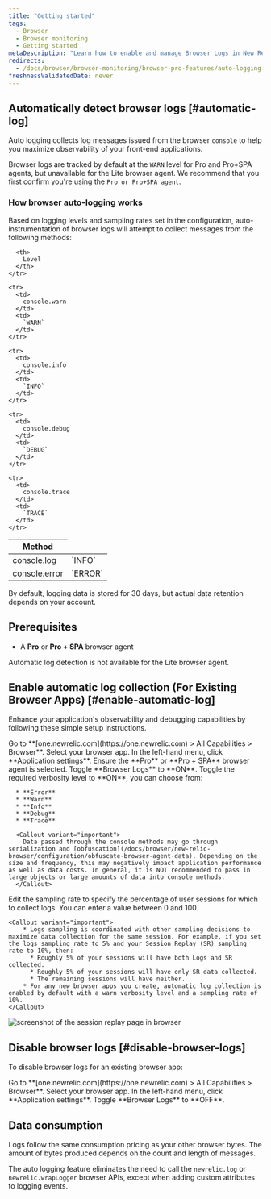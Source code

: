 ```yaml
---
title: "Getting started"
tags:
  - Browser
  - Browser monitoring 
  - Getting started
metaDescription: "Learn how to enable and manage Browser Logs in New Relic, including steps for automatic log collection and how to disable the feature."
redirects:
  - /docs/browser/browser-monitoring/browser-pro-features/auto-logging
freshnessValidatedDate: never
---
```


## Automatically detect browser logs [#automatic-log]

Auto logging collects log messages issued from the browser `console` to help you maximize observability of your front-end applications.

Browser logs are tracked by default at the `WARN` level for Pro and Pro+SPA agents, but unavailable for the Lite browser agent. We recommend that you first confirm you're using the `Pro or Pro+SPA agent`. 

### How browser auto-logging works 

Based on logging levels and sampling rates set in the configuration, auto-instrumentation of browser logs will attempt to collect messages from the following methods:

<table>
  <thead>
    <tr>
      <th style={{width: "200px"}}>
        Method
      </th>

      <th>
        Level
      </th>
    </tr>
  </thead>

  <tbody>
    <tr>
      <td>
        console.log
      </td>
      <td>
        `INFO`
      </td>
     </tr>
    <tr>
      <td>
        console.error
      </td>
      <td>
        `ERROR`
      </td>
    </tr>

    <tr>
      <td>
        console.warn
      </td>
      <td>
        `WARN`
      </td>
    </tr>

    <tr>
      <td>
        console.info
      </td>
      <td>
        `INFO`
      </td>
    </tr>

    <tr>
      <td>
        console.debug
      </td>
      <td>
        `DEBUG`
      </td>
    </tr>

    <tr>
      <td>
        console.trace
      </td>
      <td>
        `TRACE`
      </td>
    </tr>
  </tbody>
</table>

By default, logging data is stored for 30 days, but actual data retention depends on your account.

## Prerequisites

* A **Pro** or **Pro + SPA** browser agent

<Callout variant="important">
  Automatic log detection is not available for the Lite browser agent.
</Callout>

## Enable automatic log collection (For Existing Browser Apps) [#enable-automatic-log]

Enhance your application's observability and debugging capabilities by following these simple setup instructions.

<Steps>

  <Step>
    Go to **[one.newrelic.com](https://one.newrelic.com) > All Capabilities > Browser**.
  </Step>

  <Step>
    Select your browser app.
  </Step>

  <Step>
    In the left-hand menu, click **Application settings**.
  </Step>

  <Step>
    Ensure the **Pro** or **Pro + SPA** browser agent is selected.
  </Step>

  <Step>
    Toggle **Browser Logs** to **ON**.
  </Step>

  <Step>
    Toggle the required verbosity level to **ON**, you can choose from:
    
      * **Error**
      * **Warn**
      * **Info**
      * **Debug**
      * **Trace**

      <Callout variant="important">
        Data passed through the console methods may go through serialization and [obfuscation](/docs/browser/new-relic-browser/configuration/obfuscate-browser-agent-data). Depending on the size and frequency, this may negatively impact application performance as well as data costs. In general, it is NOT recommended to pass in large objects or large amounts of data into console methods.
      </Callout>
  </Step>

  <Step>
    Edit the sampling rate to specify the percentage of user sessions for which to collect logs. You can enter a value between 0 and 100.
  
    <Callout variant="important">
        * Logs sampling is coordinated with other sampling decisions to maximize data collection for the same session. For example, if you set the logs sampling rate to 5% and your Session Replay (SR) sampling rate to 10%, then:
          * Roughly 5% of your sessions will have both Logs and SR collected.
          * Roughly 5% of your sessions will have only SR data collected.
          * The remaining sessions will have neither.
        * For any new browser apps you create, automatic log collection is enabled by default with a warn verbosity level and a sampling rate of 10%.
    </Callout>
  </Step>
</Steps>

  <img
    title="Session replay"
    alt="screenshot of the session replay page in browser"
    src="/images/browser-logs-overview.webp"
  />

## Disable browser logs [#disable-browser-logs]

To disable browser logs for an existing browser app:

<Steps>

  <Step>
    Go to **[one.newrelic.com](https://one.newrelic.com) > All Capabilities > Browser**.
  </Step>

  <Step>
    Select your browser app.
  </Step>

  <Step>
    In the left-hand menu, click **Application settings**.
  </Step>

  <Step>
    Toggle **Browser Logs** to **OFF**.
  </Step>
</Steps>

## Data consumption 

Logs follow the same consumption pricing as your other browser bytes. The amount of bytes produced depends on the count and length of messages.

The auto logging feature eliminates the need to call the `newrelic.log` or `newrelic.wrapLogger` browser APIs, except when adding custom attributes to logging events.
